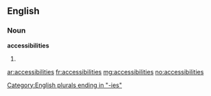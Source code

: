 ==English==

===Noun===
'''accessibilities'''

# {{plural of|[[accessibility]]}}

[[Category:English plurals ending in "-ies"]]

[[ar:accessibilities]]
[[fr:accessibilities]]
[[mg:accessibilities]]
[[no:accessibilities]]